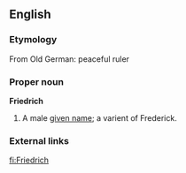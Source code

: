 ==English==

===Etymology===
From Old German: peaceful ruler

===Proper noun===
'''Friedrich'''
# A male [[given name]]; a varient of Frederick.

===External links===
{{pedialite}}

[[fi:Friedrich]]